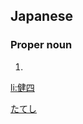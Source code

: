 ==Japanese==
{{ja-kanjitab|健|四}}

===Proper noun===
{{ja-pos|proper|たてし}}

# {{given name|male|lang=ja}}

[[Category:Japanese male given names|たてし]]

[[li:健四]]